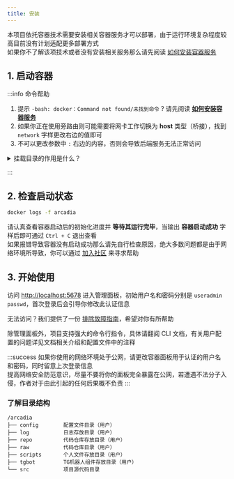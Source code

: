 ```yaml
---
title: 安装
---
```


本项目依托容器技术需要安装相关容器服务才可以部署，由于运行环境复杂程度较高目前没有计划适配更多部署方式  
如果你不了解该项技术或者没有安装相关服务那么请先阅读 [如何安装容器服务](/docs/start/install-container-service)

## 1. 启动容器

<Tabs>
<TabItem value="cli" label="CLI - 命令行">

<CliInstall />
</TabItem>
<TabItem value="compose" label="Compose - 编排">
<ComposeInstall />

</TabItem>
</Tabs>

:::info 命令帮助
1. 提示 `-bash: docker：Command not found/未找到命令` ? 请先阅读 [__如何安装容器服务__](/docs/start/install-container-service)  
2. 如果你正在使用旁路由则可能需要将网卡工作切换为 **host** 类型（桥接），找到 `network` 字样更改右边的值即可  
3. 不可以更改参数中 `:` 右边的内容，否则会导致后端服务无法正常访问

<details>
<summary>挂载目录的作用是什么？</summary>

容器挂载目录的作用是将宿主机的文件系统目录或文件挂载到容器内。这样，容器内的程序可以像访问本地文件一样访问挂载的文件或目录，同时宿主机上的应用也可以直接访问这些文件或目录。这种机制提供了一种在容器和宿主机之间共享文件的方式，使得数据持久化成为可能，因为即使容器被删除，挂载的数据仍然存在于宿主机上，便于用户迁移数据。

</details>

:::

## 2. 检查启动状态

```bash
docker logs -f arcadia
```

请认真查看容器启动后的初始化进度并 **等待其运行完毕**，当输出 **容器启动成功** 字样后即可通过 `Ctrl + C` 退出查看  
如果报错导致容器没有启动成功那么请先自行检查原因，绝大多数问题都是由于网络环境所导致，你可以通过 [加入社区](/docs/about#%E7%A4%BE%E5%8C%BA) 来寻求帮助


## 3. 开始使用

访问 [http://localhost:5678](http://localhost:5678) 进入管理面板，初始用户名和密码分别是 `useradmin` `passwd`，首次登录后会引导你修改此认证信息

无法访问？我们提供了一份 [排除故障指南](/docs/start/panel#%E6%8E%92%E9%99%A4%E9%9D%A2%E6%9D%BF%E6%95%85%E9%9A%9C)，希望对你有所帮助

除管理面板外，项目支持强大的命令行指令，具体请翻阅 CLI 文档，有关用户配置的问题详见文档相关介绍和配置文件中的注释

:::success
如果你使用的网络环境处于公网，请更改容器面板用于认证的用户名和密码，同时留意上次登录信息<br />提高网络安全防范意识，尽量不要将你的面板完全暴露在公网，若遭遇不法分子入侵，作者对于由此引起的任何后果概不负责
:::

### 了解目录结构

```text
/arcadia
├── config        配置文件目录（用户）
├── log           日志存放目录（用户）
├── repo          代码仓库存放目录（用户）
├── raw           代码仓库目录（用户）
├── scripts       个人文件存放目录（用户）
├── tgbot         TG机器人组件存放目录（用户）
└── src           项目源代码目录
```
